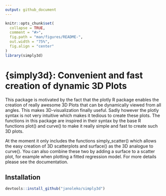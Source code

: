 ```yaml
---
output: github_document
---
```


```r
knitr::opts_chunk$set(
  collapse = TRUE,
  comment = "#>",
  fig.path = "man/figures/README-",
  out.width = "75%",
  fig.align = "center"
)
library(simply3d)
```

# {simply3d}: Convenient and fast creation of dynamic 3D Plots

This package is motivated by the fact that the plotly R package enables the creation of really awesome 3D Plots that can be dynamically viewed from all angles. This makes 3D-visualization finally useful. Sadly however the plotly syntax is not very intuitive which makes it tedious to create these plots. The functions in this package are inspired in their syntax by the base R functions plot() and curve() to make it really simple and fast to create such 3D plots.

At the moment it only includes the functions simply_scatter() which allows the easy creation of 3D scatterplots and surface() as the 3D analogue to curve(). You can also combine these two by adding a surface to a scatter plot, for example when plotting a fitted regression model. For more details please see the documentation.

## Installation

```r
devtools::install_github("janoleko/simply3d")
```
